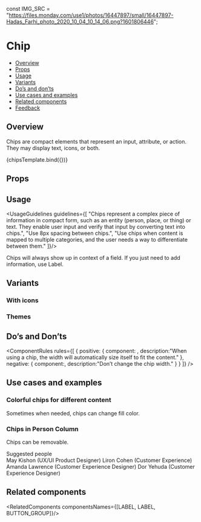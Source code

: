 
<Meta title="Components/Chips/Chip" component={Chips} />

<!--- Component template -->

const IMG_SRC =
  "https://files.monday.com/use1/photos/16447897/small/16447897-Hadas_Farhi_photo_2020_10_04_10_14_06.png?1601806446";

<!--- Component documentation -->

# Chip

- [Overview](#overview)
- [Props](#props)
- [Usage](#usage)
- [Variants](#variants)
- [Do’s and don’ts](#dos-and-donts)
- [Use cases and examples](#use-cases-and-examples)
- [Related components](#related-components)
- [Feedback](#feedback)

## Overview

Chips are compact elements that represent an input, attribute, or action. They may display text, icons, or both.

<Canvas>
  <Story name="Overview"
        args={{label: "This is a chip", readOnly: true}}>
    {chipsTemplate.bind({})}
  </Story>
</Canvas>

## Props
<ArgsTable of={Chips} />

## Usage
<UsageGuidelines guidelines={[
  "Chips represent a complex piece of information in compact form, such as an entity (person, place, or thing) or text. They enable user input and verify that input by converting text into chips.",
  "Use 8px spacing between chips.",
  "Use chips when content is mapped to multiple categories, and the user needs a way to differentiate between them."
]}/>


<Tip title="Tip">Chips will always show up in context of a field. If you just need to add information, use Label.</Tip>

## Variants
### With icons

<Canvas>
  <Story name="With icons">
    <Chips label="Chip with left icon" leftIcon={Email} readOnly /> 
    <Chips label="Chip with right icon" rightIcon={Email} readOnly /> 
  </Story>
</Canvas>

### Themes
<Canvas>
  <Story name="Themes">
    <Chips label="This is a long chip" /> 
    <Chips label="Chip negative" color={Chips.colors.NEGATIVE} /> 
    <Chips label="Chip positive" color={Chips.colors.POSITIVE} /> 
    <Chips label="Disabled" disabled={true} /> 
  </Story>
</Canvas>

## Do’s and Don’ts
<ComponentRules
  rules={[
    {
      positive: {
        component: <Chips label="Jason Tal" readOnly />,
        description:"When using a chip, the width will automatically size itself to fit the content."
      },
      negative: {
        component:<Chips label="This is a chip" readOnly />,
        description:"Don’t change the chip width."
      }
    }
  ]}
/>


## Use cases and examples
### Colorful chips for different content
Sometimes when needed, chips can change fill color. 

<Canvas>
 <Story name="Colorful chips for different content">
    <DialogContentContainer className="monday-style-story-avatar_search-bar">
      <div className="monday-style-story-avatar_item"><Chips label="January" color={Chips.colors.POSITIVE} /></div>
      <Search />
      <div className="monday-style-story-avatar_item"><Chips label="August" readOnly={true} color="#ECDFF8" /></div>
      <div className="monday-style-story-avatar_item"><Chips label="April" readOnly={true} color="#FEE3FB" /></div>
      <div className="monday-style-story-avatar_item"><Chips label="March" readOnly={true} color="#FFEFB3" /></div>
    </DialogContentContainer>
  </Story>
</Canvas>


### Chips in Person Column
Chips can be removable.

<Canvas>
 <Story name="Chips in Person Column">
    <DialogContentContainer className="monday-style-story-avatar_search">
      <Search placeholder="Search names, positions, or a team" />
      <MultipleStoryElementsWrapper className="monday-style-story-avatar_search_selected-people">
        <div className="monday-style-story-avatar_item"><Chips label="Esther Schanler" /></div>
        <div className="monday-style-story-avatar_item"><Chips label="Itai Shabtai" /></div> 
      </MultipleStoryElementsWrapper>
      <div className="monday-style-story-avatar_search_lable">Suggested people</div>
      <MultipleStoryElementsWrapper className="monday-style-story-avatar_search_unselected-people">
        <MultipleStoryElementsWrapper>
          <Avatar size={Avatar.sizes.LARGE} src={IMG_SRC} type={Avatar.types.IMG} />
          <span className="c">May Kishon  (UX/UI Product Designer)</span>
        </MultipleStoryElementsWrapper>
        <MultipleStoryElementsWrapper>
          <Avatar size={Avatar.sizes.LARGE} backgroundColor="#784BD1" text="LC" type={Avatar.types.TEXT} />
          <span className="c">Liron Cohen  (Customer Experience)</span>
        </MultipleStoryElementsWrapper>
        <MultipleStoryElementsWrapper>
          <Avatar size={Avatar.sizes.LARGE} text="DY" type={Avatar.types.TEXT} />
          <span className="c">Amanda Lawrence  (Customer Experience Designer)</span>
        </MultipleStoryElementsWrapper>
        <MultipleStoryElementsWrapper>
          <Avatar size={Avatar.sizes.LARGE} src={IMG_SRC} type={Avatar.types.IMG} />
          <span className="c">Dor Yehuda  (Customer Experience Designer)</span>
        </MultipleStoryElementsWrapper>
      </MultipleStoryElementsWrapper>
    </DialogContentContainer>
  </Story>
</Canvas>

## Related components
<RelatedComponents componentsNames={[LABEL, LABEL, BUTTON_GROUP]}/>